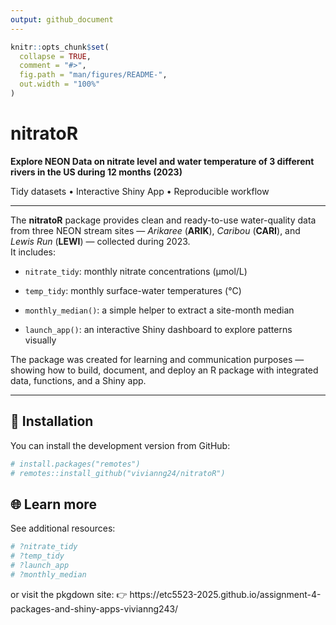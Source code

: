 ```yaml
---
output: github_document
---
```


```r
knitr::opts_chunk$set(
  collapse = TRUE,
  comment = "#>",
  fig.path = "man/figures/README-",
  out.width = "100%"
)
```

# nitratoR

**Explore NEON Data on nitrate level and water temperature of 3 different rivers in the US during 12 months (2023)**  

Tidy datasets • Interactive Shiny App • Reproducible workflow

---

The **nitratoR** package provides clean and ready-to-use water-quality data from three NEON stream sites — *Arikaree* (**ARIK**), *Caribou* (**CARI**), and *Lewis Run* (**LEWI**) — collected during 2023.  
It includes:

- `nitrate_tidy`: monthly nitrate concentrations (µmol/L)  

- `temp_tidy`: monthly surface-water temperatures (°C)  

- `monthly_median()`: a simple helper to extract a site-month median  

- `launch_app()`: an interactive Shiny dashboard to explore patterns visually  

The package was created for learning and communication purposes — showing how to build, document, and deploy an R package with integrated data, functions, and a Shiny app.

---

## 🚀 Installation

You can install the development version from GitHub:

```r
# install.packages("remotes")
# remotes::install_github("vivianng24/nitratoR")
```


## 🌐 Learn more

See additional resources:
```r
# ?nitrate_tidy
# ?temp_tidy
# ?launch_app
# ?monthly_median
```


or visit the pkgdown site:
👉 https://etc5523-2025.github.io/assignment-4-packages-and-shiny-apps-vivianng243/
